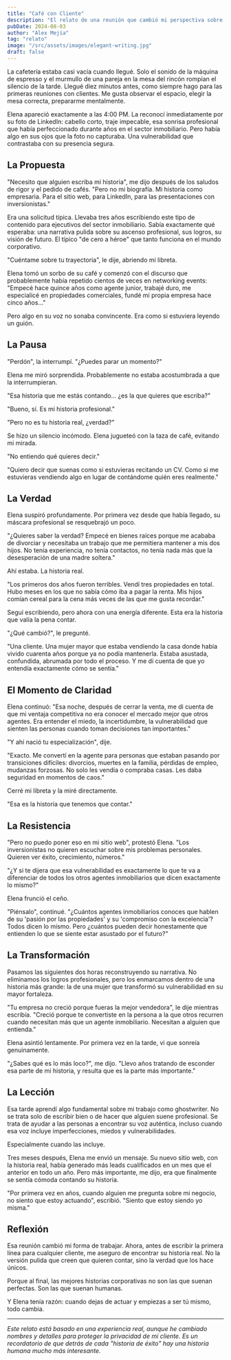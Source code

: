 ```yaml
---
title: "Café con Cliente"
description: "El relato de una reunión que cambió mi perspectiva sobre lo que realmente significa ser ghostwriter."
pubDate: 2024-08-03
author: "Alex Mejía"
tag: "relato"
image: "/src/assets/images/elegant-writing.jpg"
draft: false
---
```


La cafetería estaba casi vacía cuando llegué. Solo el sonido de la máquina de espresso y el murmullo de una pareja en la mesa del rincón rompían el silencio de la tarde. Llegué diez minutos antes, como siempre hago para las primeras reuniones con clientes. Me gusta observar el espacio, elegir la mesa correcta, prepararme mentalmente.

Elena apareció exactamente a las 4:00 PM. La reconocí inmediatamente por su foto de LinkedIn: cabello corto, traje impecable, esa sonrisa profesional que había perfeccionado durante años en el sector inmobiliario. Pero había algo en sus ojos que la foto no capturaba. Una vulnerabilidad que contrastaba con su presencia segura.

## La Propuesta

"Necesito que alguien escriba mi historia", me dijo después de los saludos de rigor y el pedido de cafés. "Pero no mi biografía. Mi historia como empresaria. Para el sitio web, para LinkedIn, para las presentaciones con inversionistas."

Era una solicitud típica. Llevaba tres años escribiendo este tipo de contenido para ejecutivos del sector inmobiliario. Sabía exactamente qué esperaba: una narrativa pulida sobre su ascenso profesional, sus logros, su visión de futuro. El típico "de cero a héroe" que tanto funciona en el mundo corporativo.

"Cuéntame sobre tu trayectoria", le dije, abriendo mi libreta.

Elena tomó un sorbo de su café y comenzó con el discurso que probablemente había repetido cientos de veces en networking events: "Empecé hace quince años como agente junior, trabajé duro, me especialicé en propiedades comerciales, fundé mi propia empresa hace cinco años..."

Pero algo en su voz no sonaba convincente. Era como si estuviera leyendo un guión.

## La Pausa

"Perdón", la interrumpí. "¿Puedes parar un momento?"

Elena me miró sorprendida. Probablemente no estaba acostumbrada a que la interrumpieran.

"Esa historia que me estás contando... ¿es la que quieres que escriba?"

"Bueno, sí. Es mi historia profesional."

"Pero no es tu historia real, ¿verdad?"

Se hizo un silencio incómodo. Elena jugueteó con la taza de café, evitando mi mirada.

"No entiendo qué quieres decir."

"Quiero decir que suenas como si estuvieras recitando un CV. Como si me estuvieras vendiendo algo en lugar de contándome quién eres realmente."

## La Verdad

Elena suspiró profundamente. Por primera vez desde que había llegado, su máscara profesional se resquebrajó un poco.

"¿Quieres saber la verdad? Empecé en bienes raíces porque me acababa de divorciar y necesitaba un trabajo que me permitiera mantener a mis dos hijos. No tenía experiencia, no tenía contactos, no tenía nada más que la desesperación de una madre soltera."

Ahí estaba. La historia real.

"Los primeros dos años fueron terribles. Vendí tres propiedades en total. Hubo meses en los que no sabía cómo iba a pagar la renta. Mis hijos comían cereal para la cena más veces de las que me gusta recordar."

Seguí escribiendo, pero ahora con una energía diferente. Esta era la historia que valía la pena contar.

"¿Qué cambió?", le pregunté.

"Una cliente. Una mujer mayor que estaba vendiendo la casa donde había vivido cuarenta años porque ya no podía mantenerla. Estaba asustada, confundida, abrumada por todo el proceso. Y me di cuenta de que yo entendía exactamente cómo se sentía."

## El Momento de Claridad

Elena continuó: "Esa noche, después de cerrar la venta, me di cuenta de que mi ventaja competitiva no era conocer el mercado mejor que otros agentes. Era entender el miedo, la incertidumbre, la vulnerabilidad que sienten las personas cuando toman decisiones tan importantes."

"Y ahí nació tu especialización", dije.

"Exacto. Me convertí en la agente para personas que estaban pasando por transiciones difíciles: divorcios, muertes en la familia, pérdidas de empleo, mudanzas forzosas. No solo les vendía o compraba casas. Les daba seguridad en momentos de caos."

Cerré mi libreta y la miré directamente.

"Esa es la historia que tenemos que contar."

## La Resistencia

"Pero no puedo poner eso en mi sitio web", protestó Elena. "Los inversionistas no quieren escuchar sobre mis problemas personales. Quieren ver éxito, crecimiento, números."

"¿Y si te dijera que esa vulnerabilidad es exactamente lo que te va a diferenciar de todos los otros agentes inmobiliarios que dicen exactamente lo mismo?"

Elena frunció el ceño.

"Piénsalo", continué. "¿Cuántos agentes inmobiliarios conoces que hablen de su 'pasión por las propiedades' y su 'compromiso con la excelencia'? Todos dicen lo mismo. Pero ¿cuántos pueden decir honestamente que entienden lo que se siente estar asustado por el futuro?"

## La Transformación

Pasamos las siguientes dos horas reconstruyendo su narrativa. No eliminamos los logros profesionales, pero los enmarcamos dentro de una historia más grande: la de una mujer que transformó su vulnerabilidad en su mayor fortaleza.

"Tu empresa no creció porque fueras la mejor vendedora", le dije mientras escribía. "Creció porque te convertiste en la persona a la que otros recurren cuando necesitan más que un agente inmobiliario. Necesitan a alguien que entienda."

Elena asintió lentamente. Por primera vez en la tarde, vi que sonreía genuinamente.

"¿Sabes qué es lo más loco?", me dijo. "Llevo años tratando de esconder esa parte de mi historia, y resulta que es la parte más importante."

## La Lección

Esa tarde aprendí algo fundamental sobre mi trabajo como ghostwriter. No se trata solo de escribir bien o de hacer que alguien suene profesional. Se trata de ayudar a las personas a encontrar su voz auténtica, incluso cuando esa voz incluye imperfecciones, miedos y vulnerabilidades.

Especialmente cuando las incluye.

Tres meses después, Elena me envió un mensaje. Su nuevo sitio web, con la historia real, había generado más leads cualificados en un mes que el anterior en todo un año. Pero más importante, me dijo, era que finalmente se sentía cómoda contando su historia.

"Por primera vez en años, cuando alguien me pregunta sobre mi negocio, no siento que estoy actuando", escribió. "Siento que estoy siendo yo misma."

## Reflexión

Esa reunión cambió mi forma de trabajar. Ahora, antes de escribir la primera línea para cualquier cliente, me aseguro de encontrar su historia real. No la versión pulida que creen que quieren contar, sino la verdad que los hace únicos.

Porque al final, las mejores historias corporativas no son las que suenan perfectas. Son las que suenan humanas.

Y Elena tenía razón: cuando dejas de actuar y empiezas a ser tú mismo, todo cambia.

---

*Este relato está basado en una experiencia real, aunque he cambiado nombres y detalles para proteger la privacidad de mi cliente. Es un recordatorio de que detrás de cada "historia de éxito" hay una historia humana mucho más interesante.*

